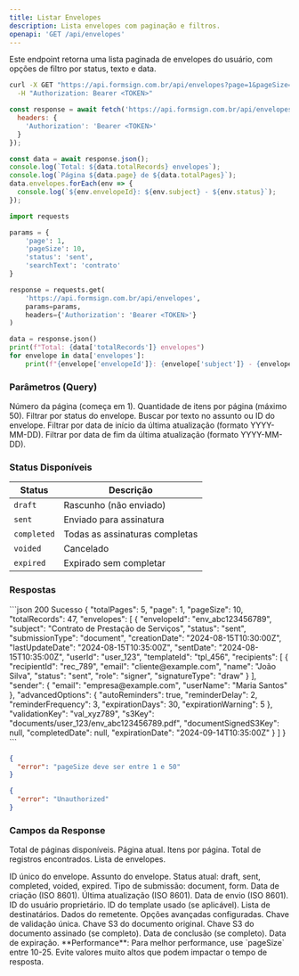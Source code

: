 ```yaml
---
title: Listar Envelopes
description: Lista envelopes com paginação e filtros.
openapi: 'GET /api/envelopes'
---
```


Este endpoint retorna uma lista paginada de envelopes do usuário, com opções de filtro por status, texto e data.

<RequestExample dropdown>

```bash cURL
curl -X GET "https://api.formsign.com.br/api/envelopes?page=1&pageSize=10&status=sent&searchText=contrato" \
  -H "Authorization: Bearer <TOKEN>"
```


```javascript JavaScript
const response = await fetch('https://api.formsign.com.br/api/envelopes?page=1&pageSize=10&status=sent', {
  headers: {
    'Authorization': 'Bearer <TOKEN>'
  }
});

const data = await response.json();
console.log(`Total: ${data.totalRecords} envelopes`);
console.log(`Página ${data.page} de ${data.totalPages}`);
data.envelopes.forEach(env => {
  console.log(`${env.envelopeId}: ${env.subject} - ${env.status}`);
});
```

```python Python
import requests

params = {
    'page': 1,
    'pageSize': 10,
    'status': 'sent',
    'searchText': 'contrato'
}

response = requests.get(
    'https://api.formsign.com.br/api/envelopes',
    params=params,
    headers={'Authorization': 'Bearer <TOKEN>'}
)

data = response.json()
print(f"Total: {data['totalRecords']} envelopes")
for envelope in data['envelopes']:
    print(f"{envelope['envelopeId']}: {envelope['subject']} - {envelope['status']}")
```

</RequestExample>

### Parâmetros (Query)

<ParamField query="page" type="integer" default="1">Número da página (começa em 1).</ParamField>
<ParamField query="pageSize" type="integer" default="10">Quantidade de itens por página (máximo 50).</ParamField>
<ParamField query="status" type="string">Filtrar por status do envelope.</ParamField>
<ParamField query="searchText" type="string">Buscar por texto no assunto ou ID do envelope.</ParamField>
<ParamField query="lastUpdateStartDate" type="string">Filtrar por data de início da última atualização (formato YYYY-MM-DD).</ParamField>
<ParamField query="lastUpdateEndDate" type="string">Filtrar por data de fim da última atualização (formato YYYY-MM-DD).</ParamField>

### Status Disponíveis

| Status | Descrição |
|--------|-----------|
| `draft` | Rascunho (não enviado) |
| `sent` | Enviado para assinatura |
| `completed` | Todas as assinaturas completas |
| `voided` | Cancelado |
| `expired` | Expirado sem completar |

### Respostas

<ResponseExample>
```json 200 Sucesso
{
  "totalPages": 5,
  "page": 1,
  "pageSize": 10,
  "totalRecords": 47,
  "envelopes": [
    {
      "envelopeId": "env_abc123456789",
      "subject": "Contrato de Prestação de Serviços",
      "status": "sent",
      "submissionType": "document",
      "creationDate": "2024-08-15T10:30:00Z",
      "lastUpdateDate": "2024-08-15T10:35:00Z",
      "sentDate": "2024-08-15T10:35:00Z",
      "userId": "user_123",
      "templateId": "tpl_456",
      "recipients": [
        {
          "recipientId": "rec_789",
          "email": "cliente@example.com",
          "name": "João Silva",
          "status": "sent",
          "role": "signer",
          "signatureType": "draw"
        }
      ],
      "sender": {
        "email": "empresa@example.com",
        "userName": "Maria Santos"
      },
      "advancedOptions": {
        "autoReminders": true,
        "reminderDelay": 2,
        "reminderFrequency": 3,
        "expirationDays": 30,
        "expirationWarning": 5
      },
      "validationKey": "val_xyz789",
      "s3Key": "documents/user_123/env_abc123456789.pdf",
      "documentSignedS3Key": null,
      "completedDate": null,
      "expirationDate": "2024-09-14T10:35:00Z"
    }
  ]
}
```

```json 400 Parâmetros Inválidos
{
  "error": "pageSize deve ser entre 1 e 50"
}
```

```json 401 Não Autorizado
{
  "error": "Unauthorized"
}
```
</ResponseExample>

### Campos da Response

<ResponseField name="totalPages" type="integer">Total de páginas disponíveis.</ResponseField>
<ResponseField name="page" type="integer">Página atual.</ResponseField>
<ResponseField name="pageSize" type="integer">Itens por página.</ResponseField>
<ResponseField name="totalRecords" type="integer">Total de registros encontrados.</ResponseField>
<ResponseField name="envelopes" type="array">Lista de envelopes.</ResponseField>

<Expandable title="envelopes[] (Estrutura do Envelope)">
  <ResponseField name="envelopes[].envelopeId" type="string">ID único do envelope.</ResponseField>
  <ResponseField name="envelopes[].subject" type="string">Assunto do envelope.</ResponseField>
  <ResponseField name="envelopes[].status" type="string">Status atual: draft, sent, completed, voided, expired.</ResponseField>
  <ResponseField name="envelopes[].submissionType" type="string">Tipo de submissão: document, form.</ResponseField>
  <ResponseField name="envelopes[].creationDate" type="string">Data de criação (ISO 8601).</ResponseField>
  <ResponseField name="envelopes[].lastUpdateDate" type="string">Última atualização (ISO 8601).</ResponseField>
  <ResponseField name="envelopes[].sentDate" type="string">Data de envio (ISO 8601).</ResponseField>
  <ResponseField name="envelopes[].userId" type="string">ID do usuário proprietário.</ResponseField>
  <ResponseField name="envelopes[].templateId" type="string">ID do template usado (se aplicável).</ResponseField>
  <ResponseField name="envelopes[].recipients" type="array">Lista de destinatários.</ResponseField>
  <ResponseField name="envelopes[].sender" type="object">Dados do remetente.</ResponseField>
  <ResponseField name="envelopes[].advancedOptions" type="object">Opções avançadas configuradas.</ResponseField>
  <ResponseField name="envelopes[].validationKey" type="string">Chave de validação única.</ResponseField>
  <ResponseField name="envelopes[].s3Key" type="string">Chave S3 do documento original.</ResponseField>
  <ResponseField name="envelopes[].documentSignedS3Key" type="string">Chave S3 do documento assinado (se completo).</ResponseField>
  <ResponseField name="envelopes[].completedDate" type="string">Data de conclusão (se completo).</ResponseField>
  <ResponseField name="envelopes[].expirationDate" type="string">Data de expiração.</ResponseField>
</Expandable>

<Note>
**Performance**: Para melhor performance, use `pageSize` entre 10-25. Evite valores muito altos que podem impactar o tempo de resposta.
</Note>